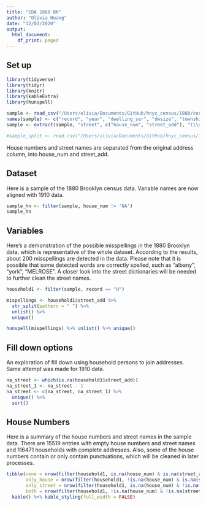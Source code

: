 ```yaml
---
title: "EDA 1880 BK"
author: "Olivia Huang"
date: "12/02/2020"
output:
  html_document:
    df_print: paged
---
```


## Set up
```r
library(tidyverse)
library(tidyr)
library(knitr)
library(kableExtra)
library(hunspell)
```

```r
sample <- read_csv("/Users/olivia/Documents/GitHub/hnyc_census/1880/census_1880_h_bk_sample100k.csv")
names(sample) <- c("record", "year", "dwelling_ser", "dwsize", "township", "pageno", "microfilm", "n_fam", "hh_ser_bef_split", "split", "mcd", "county", "ED", "supdist", "street" )
sample <- extract(sample, "street", c("house_num", "street_add"), "(\\d.)(\\D+)")
```
```r
#sample_split <- read.csv("/Users/olivia/Documents/GitHub/hnyc_census/1880/Scripts/census_1880_h_bk_split.csv")
```
House numbers and street names are separated from the original address column, into house_num and street_add.


## Dataset
Here is a sample of the 1880 Brooklyn census data.
Variable names are now aligned with 1910 data.
```r
sample_hn <- filter(sample, house_num != 'NA')
sample_hn
```

## Variables
Here's a demonstration of the possible misspellings in the 1880 Brooklyn data, which is representative of the whole dataset. According to the results, about 200 misspellings are detected in the data. Please note that it is possible that some detected words are correctly spelled, such as "albany", "york", "MELROSE". A closer look into the street dictionaries will be needed to further clean the street names.
```r
household1 <- filter(sample, record == "H")

mispellings <- household1$street_add %>%
  str_split(pattern = " ") %>%
  unlist() %>%
  unique()

hunspell(mispellings) %>% unlist() %>% unique()
```

## Fill down options
An exploration of fill down using household persons to join addresses. Same attempt was made for 1910 data. 
```r
na_street <- which(is.na(household1$street_add))
na_street_1 <- na_street - 1
na_street <- c(na_street, na_street_1) %>% 
  unique() %>% 
  sort()
```

## House Numbers
Here is a summary of the house numbers and street names in the sample data.
There are 15519 entries with empty house numbers and street names and 116471 households with complete addresses. Also, some of the house numbers contain or only contain punctuations, which will be cleaned in later processes.

```r
tibble(none = nrow(filter(household1, is.na(house_num) & is.na(street_add))),
       only_house = nrow(filter(household1, !is.na(house_num) & is.na(street_add))),
       only_street = nrow(filter(household1, is.na(house_num) & !is.na(street_add))),
       both = nrow(filter(household1, !is.na(house_num) & !is.na(street_add)))) %>%
  kable() %>% kable_styling(full_width = FALSE)
```